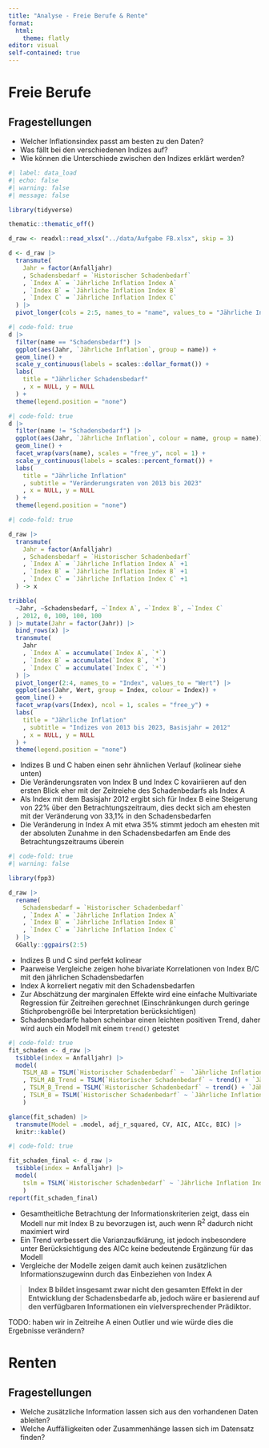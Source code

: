 ```yaml
---
title: "Analyse - Freie Berufe & Rente"
format: 
  html:
    theme: flatly
editor: visual
self-contained: true
---
```


# Freie Berufe

## Fragestellungen

- Welcher Inflationsindex passt am besten zu den Daten?
- Was fällt bei den verschiedenen Indizes auf? 
- Wie können die Unterschiede zwischen den Indizes erklärt werden? 


```r
#| label: data_load
#| echo: false
#| warning: false
#| message: false

library(tidyverse)

thematic::thematic_off()

d_raw <- readxl::read_xlsx("../data/Aufgabe FB.xlsx", skip = 3)

d <- d_raw |>
  transmute(
    Jahr = factor(Anfalljahr)
    , Schadensbedarf = `Historischer Schadenbedarf`
    , `Index A` = `Jährliche Inflation Index A`
    , `Index B` = `Jährliche Inflation Index B`
    , `Index C` = `Jährliche Inflation Index C`
  ) |>
  pivot_longer(cols = 2:5, names_to = "name", values_to = "Jährliche Inflation")

```

```r
#| code-fold: true
d |>
  filter(name == "Schadensbedarf") |> 
  ggplot(aes(Jahr, `Jährliche Inflation`, group = name)) +
  geom_line() +
  scale_y_continuous(labels = scales::dollar_format()) +
  labs(
    title = "Jährlicher Schadensbedarf"
    , x = NULL, y = NULL
  ) +
  theme(legend.position = "none")
```

```r
#| code-fold: true
d |>
  filter(name != "Schadensbedarf") |> 
  ggplot(aes(Jahr, `Jährliche Inflation`, colour = name, group = name)) +
  geom_line() +
  facet_wrap(vars(name), scales = "free_y", ncol = 1) +
  scale_y_continuous(labels = scales::percent_format()) +
  labs(
    title = "Jährliche Inflation"
    , subtitle = "Veränderungsraten von 2013 bis 2023"
    , x = NULL, y = NULL
  ) +
  theme(legend.position = "none")
```

```r
#| code-fold: true

d_raw |>
  transmute(
    Jahr = factor(Anfalljahr)
    , Schadensbedarf = `Historischer Schadenbedarf`
    , `Index A` = `Jährliche Inflation Index A` +1
    , `Index B` = `Jährliche Inflation Index B` +1
    , `Index C` = `Jährliche Inflation Index C` +1
  ) -> x

tribble(
  ~Jahr, ~Schadensbedarf, ~`Index A`, ~`Index B`, ~`Index C`
  , 2012, 0, 100, 100, 100
) |> mutate(Jahr = factor(Jahr)) |>
  bind_rows(x) |>
  transmute(
    Jahr
    , `Index A` = accumulate(`Index A`, `*`)
    , `Index B` = accumulate(`Index B`, `*`)
    , `Index C` = accumulate(`Index C`, `*`)
  ) |>
  pivot_longer(2:4, names_to = "Index", values_to = "Wert") |>
  ggplot(aes(Jahr, Wert, group = Index, colour = Index)) +
  geom_line() +
  facet_wrap(vars(Index), ncol = 1, scales = "free_y") +
  labs(
    title = "Jährliche Inflation"
    , subtitle = "Indizes von 2013 bis 2023, Basisjahr = 2012"
    , x = NULL, y = NULL
  ) +
  theme(legend.position = "none")
```

- Indizes B und C haben einen sehr ähnlichen Verlauf (kolinear siehe unten)
- Die Veränderungsraten von Index B und Index C kovairiieren auf den ersten Blick eher mit der Zeitreiehe des Schadenbedarfs als Index A
- Als Index mit dem Basisjahr 2012 ergibt sich für Index B eine Steigerung von 22% über den Betrachtungszeitraum, dies deckt sich am ehesten mit der Veränderung von 33,1% in den Schadensbedarfen
- Die Veränderung in Index A mit etwa 35% stimmt jedoch am ehesten mit der absoluten Zunahme in den Schadensbedarfen am Ende des Betrachtungszeitraums überein 


```r
#| code-fold: true
#| warning: false

library(fpp3)

d_raw |> 
  rename(
    Schadensbedarf = `Historischer Schadenbedarf`
    , `Index A` = `Jährliche Inflation Index A`
    , `Index B` = `Jährliche Inflation Index B`
    , `Index C` = `Jährliche Inflation Index C`
  ) |> 
  GGally::ggpairs(2:5)

```

- Indizes B und C sind perfekt kolinear 
- Paarweise Vergleiche zeigen hohe bivariate Korrelationen von Index B/C mit den jährlichen Schadensbedarfen
- Index A korreliert negativ mit den Schadensbedarfen 
- Zur Abschätzung der marginalen Effekte wird eine einfache Multivariate Regression für Zeitreihen gerechnet (Einschränkungen durch geringe Stichprobengröße bei Interpretation berücksichtigen)
- Schadensbedarfe haben scheinbar einen leichten positiven Trend, daher wird auch ein Modell mit einem `trend()` getestet

```r
#| code-fold: true
fit_schaden <- d_raw |> 
  tsibble(index = Anfalljahr) |> 
  model(
    TSLM_AB = TSLM(`Historischer Schadenbedarf` ~  `Jährliche Inflation Index A` + `Jährliche Inflation Index B`)
    , TSLM_AB_Trend = TSLM(`Historischer Schadenbedarf` ~ trend() + `Jährliche Inflation Index A` + `Jährliche Inflation Index B`)
    , TSLM_B_Trend = TSLM(`Historischer Schadenbedarf` ~ trend() + `Jährliche Inflation Index B`)
    , TSLM_B = TSLM(`Historischer Schadenbedarf` ~ `Jährliche Inflation Index B`)
    )

glance(fit_schaden) |> 
  transmute(Model = .model, adj_r_squared, CV, AIC, AICc, BIC) |> 
  knitr::kable()
```
```r
#| code-fold: true

fit_schaden_final <- d_raw |> 
  tsibble(index = Anfalljahr) |> 
  model(
    tslm = TSLM(`Historischer Schadenbedarf` ~ `Jährliche Inflation Index B`)
    )
report(fit_schaden_final)
```

- Gesamtheitliche Betrachtung der Informationskriterien zeigt, dass ein Modell nur mit Index B zu bevorzugen ist, auch wenn R^2^ dadurch nicht maximiert wird 
- Ein Trend verbessert die Varianzaufklärung, ist jedoch insbesondere unter Berücksichtigung des AICc keine bedeutende Ergänzung für das Modell
- Vergleiche der Modelle zeigen damit auch keinen zusätzlichen Informationszugewinn durch das Einbeziehen von Index A 

> **Index B bildet insgesamt zwar nicht den gesamten Effekt in der Entwicklung der Schadensbedarfe ab, jedoch wäre er basierend auf den verfügbaren Informationen ein vielversprechender Prädiktor.**


TODO: haben wir in Zeitreihe A einen Outlier und wie würde dies die Ergebnisse verändern? 

# Renten

## Fragestellungen

- Welche zusätzliche Information lassen sich aus den vorhandenen Daten ableiten?
- Welche Auffälligkeiten oder Zusammenhänge lassen sich im Datensatz finden?


